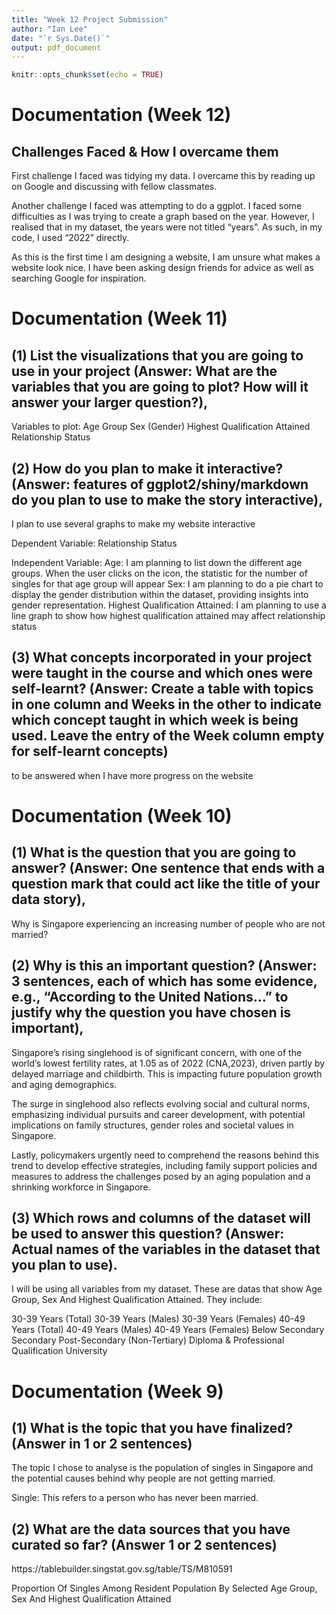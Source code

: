 ```yaml
---
title: "Week 12 Project Submission"
author: "Ian Lee"
date: "`r Sys.Date()`"
output: pdf_document
---
```


```r
knitr::opts_chunk$set(echo = TRUE)
```

# Documentation (Week 12)

## Challenges Faced & How I overcame them

First challenge I faced was tidying my data. I overcame this by reading up on Google and discussing with fellow classmates.

Another challenge I faced was attempting to do a ggplot. I faced some difficulties as I was trying to create a graph based on the year. However, I realised that in my dataset, the years were not titled "years". As such, in my code, I used "2022" directly.

As this is the first time I am designing a website, I am unsure what makes a website look nice. I have been asking design friends for advice as well as searching Google for inspiration.

# Documentation (Week 11)

## (1) List the visualizations that you are going to use in your project (Answer: What are the variables that you are going to plot? How will it answer your larger question?),

Variables to plot:
Age Group
Sex (Gender)
Highest Qualification Attained
Relationship Status

## (2) How do you plan to make it interactive? (Answer: features of ggplot2/shiny/markdown do you plan to use to make the story interactive),

I plan to use several graphs to make my website interactive

Dependent Variable: Relationship Status

Independent Variable:
Age: I am planning to list down the different age groups. When the user clicks on the icon, the statistic for the number of singles for that age group will appear
Sex: I am planning to do a pie chart to display the gender distribution within the dataset, providing insights into gender representation.
Highest Qualification Attained: I am planning to use a line graph to show how highest qualification attained may affect relationship status

## (3) What concepts incorporated in your project were taught in the course and which ones were self-learnt? (Answer: Create a table with topics in one column and Weeks in the other to indicate which concept taught in which week is being used. Leave the entry of the Week column empty for self-learnt concepts)

to be answered when I have more progress on the website

# Documentation (Week 10)

## (1) What is the question that you are going to answer? (Answer: One sentence that ends with a question mark that could act like the title of your data story),

Why is Singapore experiencing an increasing number of people who are not married?

## (2) Why is this an important question? (Answer: 3 sentences, each of which has some evidence, e.g., “According to the United Nations...” to justify why the question you have chosen is important),


Singapore's rising singlehood is of significant concern, with one of the world's lowest fertility rates, at 1.05 as of 2022 (CNA,2023), driven partly by delayed marriage and childbirth. This is impacting future population growth and aging demographics.


The surge in singlehood also reflects evolving social and cultural norms, emphasizing individual pursuits and career development, with potential implications on family structures, gender roles and societal values in Singapore.


Lastly, policymakers urgently need to comprehend the reasons behind this trend to develop effective strategies, including family support policies and measures to address the challenges posed by an aging population and a shrinking workforce in Singapore.


## (3) Which rows and columns of the dataset will be used to answer this question? (Answer: Actual names of the variables in the dataset that you plan to use).

I will be using all variables from my dataset. These are datas that show Age Group, Sex And Highest Qualification Attained. They include:

30-39 Years (Total)
30-39 Years (Males)
30-39 Years (Females)
40-49 Years (Total)
40-49 Years (Males)
40-49 Years (Females)
  Below Secondary
  Secondary
  Post-Secondary (Non-Tertiary)
  Diploma & Professional Qualification
  University


# Documentation (Week 9)

## (1) What is the topic that you have finalized? (Answer in 1 or 2 sentences)

The topic I chose to analyse is the population of singles in Singapore and the potential causes behind why people are not getting married.

Single: This refers to a person who has never been married.


## (2) What are the data sources that you have curated so far? (Answer 1 or 2 sentences)

https://tablebuilder.singstat.gov.sg/table/TS/M810591

Proportion Of Singles Among Resident Population By Selected Age Group, Sex And Highest Qualification Attained







